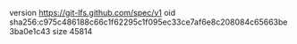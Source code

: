 version https://git-lfs.github.com/spec/v1
oid sha256:c975c486188c66c1f62295c1f095ec33ce7af6e8c208084c65663be3ba0e1c43
size 45814

